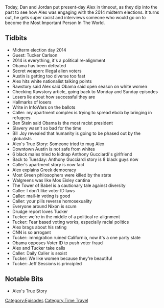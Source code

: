 {{DEFAULTSORT:
    #_EPISODE_0645:November 4, 2014
}}{{Episode
    | title           = November 4, 2014
    | caption         = [https://knowledgefight.libsyn.com/645-november-4-2014 Listen to this episode on Libsyn]
    | episodeNumber   = 645
    | length          = 01:57:57
    | airDate         = February 7, 2022
    | coverageDate    = November 4, 2014
    | episodeType     = [[:Category:Time Travel|Time Travel]]
    | appearance      = [[Tucker Carlson]], [[Ben Stein]], [[Bill Joy]], [[Anthony Gucciardi]], [[Jeff Sessions]]
    | oocDrop         = I've had my identity stolen just a little bit
    | previousEpisode = [[644: February 2, 2022]]
    | nextEpisode     = [[646: February 6, 2022]]
}}

{{Stub}}

Today, Dan and Jordan put present-day Alex in timeout, as they dip into the past to see how Alex was engaging with the 2014 midterm elections.  It turns out, he gets super racist and interviews someone who would go on to become the Most Important Person In The World.

==Tidbits==

*Midterm election day 2014
*Guest: Tucker Carlson
*2014 is everything, it's a political re-alignment
*Obama has been defeated
*Secret weapon: illegal alien voters
*Austin is getting too diverse too fast
*Alex hits white nationalist talking points
*Rawstory said Alex said Obama said open season on white women
*Checking Rawstory article, going back to Monday and Sunday episodes
*Losers lie about how successful they are
*Hallmarks of losers
*Write in InfoWars on the ballots
*Caller: my apartment complex is trying to spread ebola by bringing in refugees
*Ben Stein said Obama is the most racist president
*Slavery wasn't so bad for the time
*Bill Joy revealed that humanity is going to be phased out by the globalists
*Alex's True Story: Someone tried to mug Alex
*Downtown Austin is not safe from whites
*6 black males tried to kidnap Anthony Gucciardi's girlfriend
*Back to Tuesday: Anthony Gucciardi story is 8 black guys now
*Caller's apartment story is now fact
*Alex explains Greek democracy
*Most Green philosophers were killed by the state
*Walgreens was like Mos Eisley cantina
*The Tower of Babel is a cautionary tale against diversity
*Caller: I don't like voter ID laws
*Caller: mail-in voting is good
*Caller: your pills reverse homosexuality
*Everyone around Nixon is scum
*Drudge report loves Tucker
*Tucker: we're in the middle of a political re-alignment
*Tucker: Fear based voting works, especially racial politics
*Alex brags about his rating
*CNN is so arrogant
*Tucker: immigration ruined California, now it's a one party state
*Obama opposes Voter ID to push voter fraud
*Alex and Tucker take calls
*Caller: Daily Caller is sexist
*Tucker: We like women because they're beautiful
*Tucker: Jeff Sessions is principled

==Notable Bits==

*Alex's True Story

[[Category:Episodes]]
[[Category:Time Travel]]